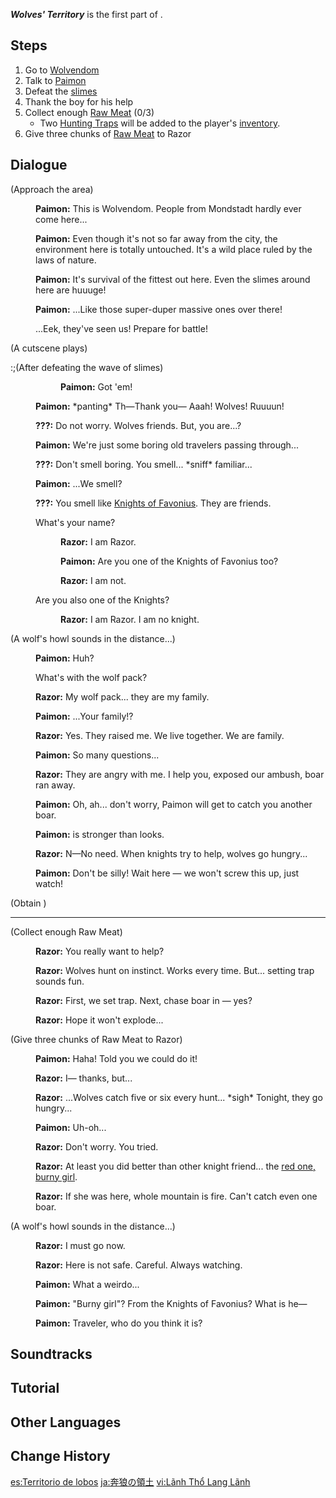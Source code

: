 {{Quest Infobox
|id            = 00451
|image         = Story Quest Wolves' Territory.png
|type          = Story
|chapter       = Lupus Minor Chapter
|actNum        = I
|part          = 1
|act           = The Meaning of Lupical
|character     = Razor
|requirement   = Complete [[Song of the Dragon and Freedom]], [[Wind, Courage, and Wings]], and reach [[Adventure Rank]] 21
|startLocation = [[Windwail Highland]], [[Mondstadt]]
|region        = Mondstadt
|area          = Windwail Highland
|next          = Another Day as an Outrider!
|rewards       = Adventure EXP*275;Mora*10,000;Adventurer's Experience*5;Mystic Enhancement Ore*2
|characters    = Paimon;Razor;Traveler
|voiced        = yes
}}
'''''Wolves' Territory''''' is the first part of {{Quest|The Meaning of Lupical}}.

==Steps==
# Go to [[Wolvendom]]
# Talk to [[Paimon]]
# Defeat the [[slime]]s
# Thank the boy for his help
# Collect enough [[Raw Meat]] (0/3)
#* Two [[Hunting Trap]]s will be added to the player's [[inventory]].
# Give three chunks of [[Raw Meat]] to Razor

==Dialogue==
{{Quest Description|You and Paimon decide to pay a visit to Wolvendom, a place in Mondstadt that few people pass through, without any knowledge of the dangers that may await you within this primordial territory.}}
{{Dialogue Start}}
;(Approach the area)
:{{A|vo rzlq001 2 paimon 01.ogg}} '''Paimon:''' This is Wolvendom. People from Mondstadt hardly ever come here...
:{{A|vo rzlq001 2 paimon 02.ogg}} '''Paimon:''' Even though it's not so far away from the city, the environment here is totally untouched. It's a wild place ruled by the laws of nature.
:{{A|vo rzlq001 2 paimon 03.ogg}} '''Paimon:''' It's survival of the fittest out here. Even the slimes around here are huuuge!
:{{A|vo rzlq001 2 paimon 04.ogg}} '''Paimon:''' ...Like those super-duper massive ones over there!
:{{DIcon}} ...Eek, they've seen us! Prepare for battle!
{{Cutscene Description|Countless giant slimes are closing in on you &mdash; but just when you think you have met your match, a boy brandishing a huge blade appears and saves the day...}}
;(A cutscene plays)
:;(After defeating the wave of slimes)
::{{A|vo rzlq001 cs paimon 01.ogg}} '''Paimon:''' Got 'em!
:;(A second wave with a massive slimes approaches)
::{{A|vo rzlq001 cs paimon 02.ogg}} '''Paimon:''' Oh. My. [[Archon]]!
:;(Cutscene ends)
:{{A|vo rzlq001 3 paimon 01.ogg}} '''Paimon:''' *panting* Th&mdash;Thank you&mdash; Aaah! Wolves! Ruuuun!
:{{A|vo rzlq001 3 razor 01.ogg}} '''???:''' Do not worry. Wolves friends. But, you are...?
:{{A|vo rzlq001 3 paimon 02.ogg}} '''Paimon:''' We're just some boring old travelers passing through...
:{{A|vo rzlq001 3 razor 02.ogg}} '''???:''' Don't smell boring. You smell... *sniff* familiar...
:{{A|vo rzlq001 3 paimon 03.ogg}} '''Paimon:''' ...We smell?
:{{A|vo rzlq001 3 razor 03.ogg}} '''???:''' You smell like [[Knights of Favonius]]. They are friends.
:{{DIcon}} What's your name?
::{{A|vo rzlq001 3 razor 03a.ogg}} '''Razor:''' I am Razor.
::{{A|vo rzlq001 3 paimon 04a.ogg}} '''Paimon:''' Are you one of the Knights of Favonius too?
::{{A|vo rzlq001 3 razor 03a 1.ogg}} '''Razor:''' I am not.
:{{DIcon}} Are you also one of the Knights?
::{{A|vo rzlq001 3 razor 03b.ogg}} '''Razor:''' I am Razor. I am no knight.

;(A wolf's howl sounds in the distance...)
:{{A|vo rzlq001 3 paimon 04c.ogg}} '''Paimon:''' Huh?
:{{DIcon}} What's with the wolf pack?
:{{A|vo rzlq001 3 razor 04.ogg}} '''Razor:''' My wolf pack... they are my family.
:{{A|vo rzlq001 3 paimon 05.ogg}} '''Paimon:''' ...Your family!?
:{{A|vo rzlq001 3 razor 05.ogg}} '''Razor:''' Yes. They raised me. We live together. We are family.
:{{A|vo rzlq001 3 paimon 06.ogg}} '''Paimon:''' So many questions...
:{{A|vo rzlq001 3 razor 06.ogg}} '''Razor:''' They are angry with me. I help you, exposed our ambush, boar ran away.
:{{A|vo rzlq001 3 paimon 07.ogg}} '''Paimon:''' Oh, ah... don't worry, Paimon will get {{Traveler}} to catch you another boar.
:{{A|vo rzlq001 3 paimon 08a.ogg}} {{A|vo rzlq001 3 paimon 08b.ogg}} '''Paimon:''' {{Traveler}} is stronger than {{MC|m=he|f=she}} looks.
:{{A|vo rzlq001 3 razor 07.ogg}} '''Razor:''' N&mdash;No need. When knights try to help, wolves go hungry...
:{{A|vo rzlq001 3 paimon 09.ogg}} '''Paimon:''' Don't be silly! Wait here &mdash; we won't screw this up, just watch!
;(Obtain {{Item|Hunting Trap|x=2}})

----

;(Collect enough Raw Meat)
:{{A|vo dialog rzlq001 razor 01.ogg}} '''Razor:''' You really want to help?
:{{A|vo dialog rzlq001 razor 02.ogg}} '''Razor:''' Wolves hunt on instinct. Works every time. But... setting trap sounds fun.
:{{A|vo dialog rzlq001 razor 03.ogg}} '''Razor:''' First, we set trap. Next, chase boar in &mdash; yes?
:{{A|vo dialog rzlq001 razor 04.ogg}} '''Razor:''' Hope it won't explode...

;(Give three chunks of Raw Meat to Razor)
:{{A|vo rzlq001 5 paimon 01.ogg}} '''Paimon:''' Haha! Told you we could do it!
:{{A|vo rzlq001 5 razor 01.ogg}} '''Razor:''' I&mdash; thanks, but...
:{{A|vo rzlq001 5 razor 02.ogg}} '''Razor:''' ...Wolves catch five or six every hunt... *sigh* Tonight, they go hungry...
:{{A|vo rzlq001 5 paimon 02.ogg}} '''Paimon:''' Uh-oh...
:{{A|vo rzlq001 5 razor 03.ogg}} '''Razor:''' Don't worry. You tried.
:{{A|vo rzlq001 5 razor 04.ogg}} '''Razor:''' At least you did better than other knight friend... the [[Klee|red one, burny girl]].
:{{A|vo rzlq001 5 razor 05.ogg}} '''Razor:''' If she was here, whole mountain is fire. Can't catch even one boar.

;(A wolf's howl sounds in the distance...)
:{{A|vo rzlq001 5 razor 06.ogg}} '''Razor:''' I must go now.
:{{A|vo rzlq001 5 razor 07.ogg}} '''Razor:''' Here is not safe. Careful. Always watching.
:{{A|vo rzlq001 5 paimon 03.ogg}} '''Paimon:''' What a weirdo...
:{{A|vo rzlq001 5 paimon 04.ogg}} '''Paimon:''' "Burny girl"? From the Knights of Favonius? What is he&mdash;
:{{A|vo rzlq001 5 paimon 05.ogg}} '''Paimon:''' Traveler, who do you think it is?
{{Dialogue End}}

==Soundtracks==
{{Soundtracks by Category Table|type=quest}}

==Tutorial==
{{Tutorial|Wolves' Territory}}

==Other Languages==
{{Other Languages
|en      = Wolves' Territory
|zhs     = 奔狼的领土
|zhs_rm  = Bēnláng de Língtǔ
|zht     = 奔狼的領土
|zht_rm  = Bēnláng de Língtǔ
|zh_tl   = Territory of Running Wolves
|ja      = 奔狼の領土
|ja_rm   = Honrou no Ryoudo{{Assumed}}
|ja_tl   = Bustling Wolves' Territory
|ko      = 울프의 영지
|ko_rm   = Ulpeu-ui Yeongji
|ko_tl   = Wolves' Fiefdom
|es      = Territorio de lobos
|es_tl   = Wolves' Territory
|fr      = Territoire des Loups
|fr_tl   = Wolves' Territory
|ru      = Территория волков
|ru_tl   = Wolves' Territory
|th      = ดินแดนหมาป่า
|th_rm   = 
|th_tl   = 
|vi      = {{tt|Lãnh Thổ|領土}} {{tt|Lang Lãnh|狼領}}
|vi_tl   = [[Wolvendom#Other Languages|Lang Lãnh]] Territory
|de      = Gebiet der Wölfe
|de_tl   = Wolves' Territory
|id      = Teritori Serigala
|id_tl   = Wolves' Territory
|pt      = Território dos Lobos
|pt_tl   = Territory of the Wolves
|tr      = Kurtların Bölgesi
|tr_tl   = 
|it      = Territorio dei lupi
|it_tl   = 
}}

==Change History==
{{Change History|1.0}}

[[es:Territorio de lobos]]
[[ja:奔狼の領土]]
[[vi:Lãnh Thổ Lang Lãnh]]